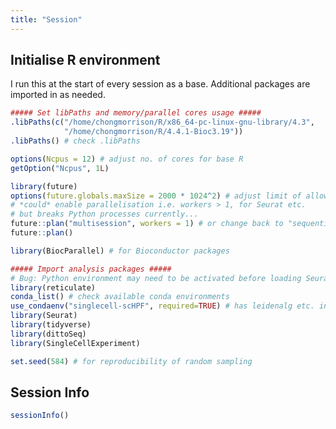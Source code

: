 ```yaml
---
title: "Session"
---
```


## Initialise R environment

I run this at the start of every session as a base. Additional packages are imported in as needed.

```r
##### Set libPaths and memory/parallel cores usage #####
.libPaths(c("/home/chongmorrison/R/x86_64-pc-linux-gnu-library/4.3",
            "/home/chongmorrison/R/4.4.1-Bioc3.19"))
.libPaths() # check .libPaths

options(Ncpus = 12) # adjust no. of cores for base R
getOption("Ncpus", 1L)

library(future)
options(future.globals.maxSize = 2000 * 1024^2) # adjust limit of allowable object size = 2G
# *could* enable parallelisation i.e. workers > 1, for Seurat etc. 
# but breaks Python processes currently...
future::plan("multisession", workers = 1) # or change back to "sequential"
future::plan()

library(BiocParallel) # for Bioconductor packages

##### Import analysis packages #####
# Bug: Python environment may need to be activated before loading Seurat
library(reticulate)
conda_list() # check available conda environments
use_condaenv("singlecell-scHPF", required=TRUE) # has leidenalg etc. installed
library(Seurat)
library(tidyverse)
library(dittoSeq)
library(SingleCellExperiment)

set.seed(584) # for reproducibility of random sampling
```

## Session Info

```r
sessionInfo()
```
